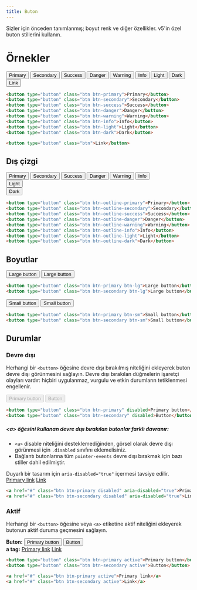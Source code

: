 ```yaml
---
title: Buton
---
```


Sizler için önceden tanımlanmış; boyut renk ve diğer özellikler. 
v5'in özel buton stillerini kullanın.

# Örnekler

<!-- ToDo: my-md gibi classlar eksik eklenmeli -->

<div class="px-0 mb-1 border bdr-2">
  <div class="row m-0 p-2 w-100 justify-content-between">
    <button type="button" class="btn btn-primary my-md-1">Primary</button>
    <button type="button" class="btn btn-secondary text-black my-md-1">Secondary</button>
    <button type="button" class="btn btn-success my-md-1">Success</button>
    <button type="button" class="btn btn-danger my-md-1">Danger</button>
    <button type="button" class="btn btn-warning text-black my-md-1">Warning</button>
    <button type="button" class="btn btn-info text-black my-md-1">Info</button>
    <button type="button" class="btn btn-light my-md-1">Light</button>
    <button type="button" class="btn btn-dark my-md-1">Dark</button>
    <button type="button" class="btn my-md-1">Link</button>
  </div>
</div>

```html
<button type="button" class="btn btn-primary">Primary</button>
<button type="button" class="btn btn-secondary">Secondary</button>
<button type="button" class="btn btn-success">Success</button>
<button type="button" class="btn btn-danger">Danger</button>
<button type="button" class="btn btn-warning">Warning</button>
<button type="button" class="btn btn-info">Info</button>
<button type="button" class="btn btn-light">Light</button>
<button type="button" class="btn btn-dark">Dark</button>

<button type="button" class="btn">Link</button>
```

## Dış çizgi

<div class="px-0 mb-1 border bg-light bdr-2">
  <div class="row m-0 p-2 w-100 justify-content-between">
    <button type="button" class="btn btn-outline-primary">Primary</button>
    <button type="button" class="btn btn-outline-secondary">Secondary</button>
    <button type="button" class="btn btn-outline-success">Success</button>
    <button type="button" class="btn btn-outline-danger">Danger</button>
    <button type="button" class="btn btn-outline-warning">Warning</button>
    <button type="button" class="btn btn-outline-info">Info</button>
    <div class="bg-dark p-1">
      <button type="button" class="btn btn-outline-light">Light</button>
    </div>
    <button type="button" class="btn btn-outline-dark">Dark</button>
  </div>
</div>

```html
<button type="button" class="btn btn-outline-primary">Primary</button>
<button type="button" class="btn btn-outline-secondary">Secondary</button>
<button type="button" class="btn btn-outline-success">Success</button>
<button type="button" class="btn btn-outline-danger">Danger</button>
<button type="button" class="btn btn-outline-warning">Warning</button>
<button type="button" class="btn btn-outline-info">Info</button>
<button type="button" class="btn btn-outline-light">Light</button>
<button type="button" class="btn btn-outline-dark">Dark</button>
```

## Boyutlar

<div class="px-0 mb-1 border bg-light bdr-2">
  <div class="row m-0 p-2 w-100">
    <button type="button" class="btn btn-primary btn-lg">Large button</button>
    <button type="button" class="btn btn-secondary btn-lg ml-1">Large button</button>
  </div>
</div>

```html
<button type="button" class="btn btn-primary btn-lg">Large button</button>
<button type="button" class="btn btn-secondary btn-lg">Large button</button>
```

<div class="px-0 mb-1 border bg-light bdr-2">
  <div class="row m-0 p-2 w-100">
    <button type="button" class="btn btn-primary btn-sm">Small button</button>
    <button type="button" class="btn btn-secondary btn-sm ml-1">Small button</button>
  </div>
</div>

```html
<button type="button" class="btn btn-primary btn-sm">Small button</button>
<button type="button" class="btn btn-secondary btn-sm">Small button</button>
```

## Durumlar

### Devre dışı 

Herhangi bir <code>&lt;button&gt;</code> öğesine devre dışı bırakılmış niteliğini ekleyerek 
buton devre dışı görünmesini sağlayın. Devre dışı bırakılan düğmelerin işaretçi olayları vardır: 
hiçbiri uygulanmaz, vurgulu ve etkin durumların tetiklenmesi engellenir. 

<div class="px-0 mb-1 border bg-light bdr-2">
  <div class="row m-0 p-2 w-100">
    <button type="button" class="btn btn-primary" disabled>Primary button</button>
    <button type="button" class="btn btn-secondary ml-1" disabled>Button</button>
  </div>
</div>

```html
<button type="button" class="btn btn-primary" disabled>Primary button</button>
<button type="button" class="btn btn-secondary" disabled>Button</button>
```

##### &lt;a&gt; öğesini kullanan devre dışı bırakılan butonlar farklı davranır:
* <code>&lt;a&gt;</code> disable niteliğini desteklemediğinden, görsel olarak devre dışı görünmesi için <code>.disabled</code> sınıfını eklemelisiniz.
* Bağlantı butonlarına tüm <code>pointer-events</code> devre dışı bırakmak için bazı stiller dahil edilmiştir.

<div class="v5-example-alert-info text-black">
  Duyarlı bir tasarım için <code>aria-disabled="true"</code> içermesi tavsiye edilir.
</div>

<div class="px-0 mb-1 border bg-light bdr-2 mt-3">
  <div class="row m-0 p-2 w-100">
    <a href="#" class="btn btn-primary disabled" aria-disabled="true">Primary link</a>
    <a href="#" class="btn btn-secondary disabled ml-1" aria-disabled="true">Link</a>
  </div>
</div>

```html
<a href="#" class="btn btn-primary disabled" aria-disabled="true">Primary link</a>
<a href="#" class="btn btn-secondary disabled" aria-disabled="true">Link</a>
```

### Aktif

Herhangi bir <code>&lt;button&gt;</code> öğesine veya <code>&lt;a&gt;</code> etiketine 
aktif niteliğini ekleyerek butonun aktif duruma geçmesini sağlayın. 

<div class="px-0 mb-1 border bg-light bdr-2">
  <div class="row m-0 p-2 w-100 justify-content-evenly">
    <div class="my-md-1">
      <strong>Buton:</strong>
      <button type="button" class="btn btn-primary active ml-1">Primary button</button>
      <button type="button" class="btn btn-secondary active ml-1">Button</button>
    </div>
    <div class="my-md-1">
      <strong>a tag:</strong>
      <a href="#" class="btn btn-primary active ml-1">Primary link</a>
      <a href="#" class="btn btn-secondary active ml-1">Link</a>
    </div>
  </div>
</div>

```html
<button type="button" class="btn btn-primary active">Primary button</button>
<button type="button" class="btn btn-secondary active">Button</button>

<a href="#" class="btn btn-primary active">Primary link</a>
<a href="#" class="btn btn-secondary active">Link</a>
```
